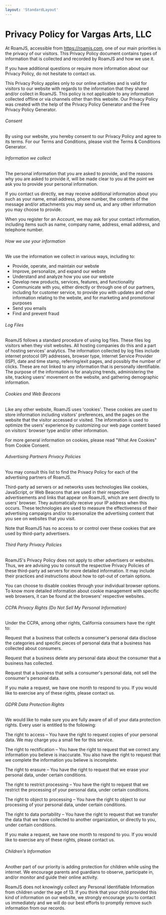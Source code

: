 ```yaml
---
layout: 'StandardLayout'
---
```


# Privacy Policy for Vargas Arts, LLC

At RoamJS, accessible from https://roamjs.com, one of our main priorities is the privacy of our visitors. This Privacy Policy document contains types of information that is collected and recorded by RoamJS and how we use it.

If you have additional questions or require more information about our Privacy Policy, do not hesitate to contact us.

This Privacy Policy applies only to our online activities and is valid for visitors to our website with regards to the information that they shared and/or collect in RoamJS. This policy is not applicable to any information collected offline or via channels other than this website. Our Privacy Policy was created with the help of the Privacy Policy Generator and the Free Privacy Policy Generator.

###### Consent
By using our website, you hereby consent to our Privacy Policy and agree to its terms. For our Terms and Conditions, please visit the Terms & Conditions Generator.

###### Information we collect
The personal information that you are asked to provide, and the reasons why you are asked to provide it, will be made clear to you at the point we ask you to provide your personal information.

If you contact us directly, we may receive additional information about you such as your name, email address, phone number, the contents of the message and/or attachments you may send us, and any other information you may choose to provide.

When you register for an Account, we may ask for your contact information, including items such as name, company name, address, email address, and telephone number.

###### How we use your information
We use the information we collect in various ways, including to:

- Provide, operate, and maintain our webste
- Improve, personalize, and expand our webste
- Understand and analyze how you use our webste
- Develop new products, services, features, and functionality
- Communicate with you, either directly or through one of our partners, including for customer service, to provide you with updates and other information relating to the webste, and for marketing and promotional purposes
- Send you emails
- Find and prevent fraud

###### Log Files
RoamJS follows a standard procedure of using log files. These files log visitors when they visit websites. All hosting companies do this and a part of hosting services' analytics. The information collected by log files include internet protocol (IP) addresses, browser type, Internet Service Provider (ISP), date and time stamp, referring/exit pages, and possibly the number of clicks. These are not linked to any information that is personally identifiable. The purpose of the information is for analyzing trends, administering the site, tracking users' movement on the website, and gathering demographic information.

###### Cookies and Web Beacons
Like any other website, RoamJS uses 'cookies'. These cookies are used to store information including visitors' preferences, and the pages on the website that the visitor accessed or visited. The information is used to optimize the users' experience by customizing our web page content based on visitors' browser type and/or other information.

For more general information on cookies, please read "What Are Cookies" from Cookie Consent.

###### Advertising Partners Privacy Policies
You may consult this list to find the Privacy Policy for each of the advertising partners of RoamJS.

Third-party ad servers or ad networks uses technologies like cookies, JavaScript, or Web Beacons that are used in their respective advertisements and links that appear on RoamJS, which are sent directly to users' browser. They automatically receive your IP address when this occurs. These technologies are used to measure the effectiveness of their advertising campaigns and/or to personalize the advertising content that you see on websites that you visit.

Note that RoamJS has no access to or control over these cookies that are used by third-party advertisers.

###### Third Party Privacy Policies
RoamJS's Privacy Policy does not apply to other advertisers or websites. Thus, we are advising you to consult the respective Privacy Policies of these third-party ad servers for more detailed information. It may include their practices and instructions about how to opt-out of certain options.

You can choose to disable cookies through your individual browser options. To know more detailed information about cookie management with specific web browsers, it can be found at the browsers' respective websites.

###### CCPA Privacy Rights (Do Not Sell My Personal Information)
Under the CCPA, among other rights, California consumers have the right to:

Request that a business that collects a consumer's personal data disclose the categories and specific pieces of personal data that a business has collected about consumers.

Request that a business delete any personal data about the consumer that a business has collected.

Request that a business that sells a consumer's personal data, not sell the consumer's personal data.

If you make a request, we have one month to respond to you. If you would like to exercise any of these rights, please contact us.

###### GDPR Data Protection Rights
We would like to make sure you are fully aware of all of your data protection rights. Every user is entitled to the following:

The right to access – You have the right to request copies of your personal data. We may charge you a small fee for this service.

The right to rectification – You have the right to request that we correct any information you believe is inaccurate. You also have the right to request that we complete the information you believe is incomplete.

The right to erasure – You have the right to request that we erase your personal data, under certain conditions.

The right to restrict processing – You have the right to request that we restrict the processing of your personal data, under certain conditions.

The right to object to processing – You have the right to object to our processing of your personal data, under certain conditions.

The right to data portability – You have the right to request that we transfer the data that we have collected to another organization, or directly to you, under certain conditions.

If you make a request, we have one month to respond to you. If you would like to exercise any of these rights, please contact us.

###### Children's Information
Another part of our priority is adding protection for children while using the internet. We encourage parents and guardians to observe, participate in, and/or monitor and guide their online activity.

RoamJS does not knowingly collect any Personal Identifiable Information from children under the age of 13. If you think that your child provided this kind of information on our website, we strongly encourage you to contact us immediately and we will do our best efforts to promptly remove such information from our records.
